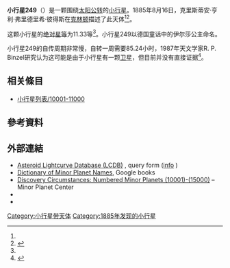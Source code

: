 {{Infobox planet
 | minorplanet     = yes
 | name            = 249 Ilse
 | background      = #D6D6D6
 | image = 
 | image_size      = 
 | caption         =
 | discovery_ref   =  <ref name="MPC-object" />
 | discoverer      = [[克里斯蒂安·亨利·弗里德里希·彼得斯|克里斯蒂安·亨利·弗里德里希·彼得斯]]
 | discovery_site  = [[克林顿|克林顿]]
 | discovered      = 1885年8月16日
 | mpc_name        = 249 Ilse
 | alt_names       = 249 Ilse
 | pronounced      = 
 | named_after     = <ref name="MPC-object" />
 | mp_category     = [[主帶小行星|主帶小行星]] <ref name="MPC-object" /><ref name="jpldata" />
 | orbit_ref       = <ref name="a">[http://ssd.jpl.nasa.gov/sbdb.cgi?sstr=249 249] {{Wayback|url=http://ssd.jpl.nasa.gov/sbdb.cgi?sstr=249 |date=20201128122345 }}，小行星數據庫瀏覽器（JPL Small-Body Database Browser）－[[美国国家航空航天局|美国国家航空航天局]]喷气推进实验室</ref>
 | epoch           = 2019-04-27.0（[[儒略日|JD]] 2458600.5）
 | uncertainty     = 0
 | observation_arc = 
 | aphelion = {{convert|2.895|AU|km|3|abbr=on|lk=out}}
 | perihelion      = {{convert|1.8587689|AU|km|3|abbr=on}}
 | semimajor       = 2.3767883
 | eccentricity    = 0.2179493
 | period          = 3.66[[儒略年|yr]]
 | mean_anomaly    = 132.97973[[度|°]]
 | mean_motion     = {{Deg2DMS|0.26897880|sup=ms}} / day
 | inclination     = 9.62035
 | asc_node        = 334.71282°
 | arg_peri        = 42.25117
 | mean_diameter   = 
 | rotation        = 
 | albedo          =
 | spectral_type   =
 | abs_magnitude   = 11.33<ref name="jpldata" />
}}
'''小行星249'''（{{lang-en|249 Ilse}}）是一颗围绕[[太阳|太阳]][[公转|公转]]的[[小行星|小行星]]。1885年8月16日，克里斯蒂安·亨利·弗里德里希·彼得斯在[[克林顿|克林顿]]描述了此天体<ref name="a" /><ref>{{cite news|title=小行星列表|url=http://cfa-www.harvard.edu/iau/lists/NumberedMPs.txt|accessdate=2018-10-19|newspaper=哈佛大学|archive-date=2008-05-17|archive-url=https://web.archive.org/web/20080517010638/http://cfa-www.harvard.edu/iau/lists/NumberedMPs.txt|dead-url=no}}</ref>。

这颗小行星的[[绝对星等|绝对星等]]为11.33等<ref name="a" />。小行星249以德国童话中的伊尔莎公主命名。

小行星249的自传周期非常慢，自转一周需要85.24小时，1987年天文学家R. P. Binzel研究认为这可能是由于小行星有一颗[[小行星卫星|卫星]]，但目前并没有直接证据<ref>{{Cite web |url=http://www.johnstonsarchive.net/astro/asteroidmoonsq.html |title=存档副本 |accessdate=2011-09-09 |archive-date=2007-02-10 |archive-url=https://web.archive.org/web/20070210015649/http://www.johnstonsarchive.net/astro/asteroidmoonsq.html |dead-url=no }}</ref>。

== 相关條目 ==
*[[小行星列表/10001-11000|小行星列表/10001-11000]]

== 參考資料 ==
{{reflist|refs=

<ref name="jpldata">{{cite web
 |type         = 2018-01-26 last obs.
 |title        = JPL Small-Body Database Browser:249 Ilse-249 Ilse
 |url          = https://ssd.jpl.nasa.gov/sbdb.cgi?sstr=249
 |publisher    = [[Jet_Propulsion_Laboratory|Jet Propulsion Laboratory]]
 |accessdate   = 28 March 2018
 |archive-date = 2020-11-28
 |archive-url  = https://web.archive.org/web/20201128122345/https://ssd.jpl.nasa.gov/sbdb.cgi?sstr=249
 |dead-url     = no
}}</ref>

<ref name="MPC-object">{{cite web
  |title      = 249 Ilse
  |work      = Minor Planet Center
  |url      = https://www.minorplanetcenter.net/db_search/show_object?object_id=249
  |accessdate      = 28 March 2018
  |archive-date      = 2016-03-04
  |archive-url      = https://web.archive.org/web/20160304114852/http://minorplanetcenter.net/db_search/show_object?object_id=249
  |dead-url      = no
  }}</ref>

}}

==  外部連結 ==
* [http://www.minorplanet.info/PHP/lcdbsummaryquery.php Asteroid Lightcurve Database (LCDB)] {{Wayback|url=http://www.minorplanet.info/PHP/lcdbsummaryquery.php |date=20171210173955 }}, query form ([http://www.minorplanet.info/lightcurvedatabase.html info] {{Wayback|url=http://www.minorplanet.info/lightcurvedatabase.html |date=20171216050541 }})
* [https://books.google.com/books?id=aeAg1X7afOoC&pg Dictionary of Minor Planet Names], Google books
* [http://www.minorplanetcenter.net/iau/lists/NumberedMPs010001.html Discovery Circumstances: Numbered Minor Planets (10001)-(15000)] {{Wayback|url=http://www.minorplanetcenter.net/iau/lists/NumberedMPs010001.html |date=20180612162317 }} – Minor Planet Center
* {{AstDys|249}}
* {{JPL small body}}

{{Minor Planet Number|[[小行星248|小行星248]]|[[小行星250|小行星250]]}}
{{小天体}}

[[Category:小行星带天体|Category:小行星带天体]]
[[Category:1885年发现的小行星|Category:1885年发现的小行星]]